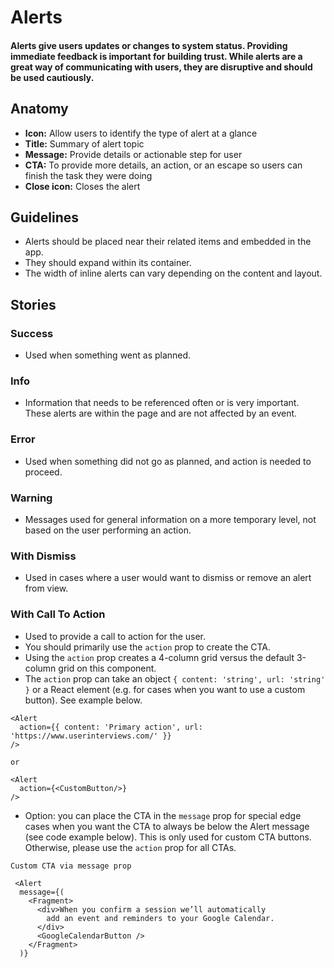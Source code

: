 
# Alerts

<h4>
  Alerts give users updates or changes to system status. Providing immediate feedback is important for
  building trust.  While alerts are a great way of communicating with users, they are disruptive and
  should be used cautiously.
</h4>

<Canvas>
  <Story id="design-system-alert--success"/>
</Canvas>

<ArgsTable of={Alert} />

## Anatomy

- **Icon:** Allow users to identify the type of alert at a glance
- **Title:** Summary of alert topic 
- **Message:** Provide details or actionable step for user
- **CTA:** To provide more details, an action, or an escape so users can finish the task they were doing
- **Close icon:** Closes the alert

## Guidelines

- Alerts should be placed near their related items and embedded in the app. 
- They should expand within its container. 
- The width of inline alerts can vary depending on the content and layout.

## Stories

### Success

- Used when something went as planned.

<Canvas>
  <Story id="design-system-alert--success" />
</Canvas>

### Info

- Information that needs to be referenced often or is very important. These alerts are within the
page and are not affected by an event.

<Canvas>
  <Story id="design-system-alert--info" />
</Canvas>

### Error

- Used when something did not go as planned, and action is needed to proceed.

<Canvas>
  <Story id="design-system-alert--error" />
</Canvas>

### Warning

- Messages used for general information on a more temporary level, not based on the user
performing an action. 

<Canvas>
  <Story id="design-system-alert--warning" />
</Canvas>


### With Dismiss

- Used in cases where a user would want to dismiss or remove an alert from view.

<Canvas>
  <Story id="design-system-alert--with-dismiss" />
</Canvas>


### With Call To Action

- Used to provide a call to action for the user. 
- You should primarily use the `action` prop to create the CTA.
- Using the `action` prop creates a 4-column grid versus the default 3-column grid on this component.
- The `action` prop can take an object `{ content: 'string', url: 'string' }` or a React element (e.g. for cases when you want to use a custom button). See example below.
```
<Alert
  action={{ content: 'Primary action', url: 'https://www.userinterviews.com/' }}
/>

or 

<Alert
  action={<CustomButton/>}
/>

```
- Option: you can place the CTA in the `message` prop for special edge cases when you want the CTA to always be below the Alert message (see code example below). This is only used for custom CTA buttons. Otherwise, please use the `action` prop for all CTAs. 
```
Custom CTA via message prop 

 <Alert
  message={(
    <Fragment>
      <div>When you confirm a session we’ll automatically
        add an event and reminders to your Google Calendar.
      </div>
      <GoogleCalendarButton />
    </Fragment>
  )}
```
<Canvas>
  <Story id="design-system-alert--with-call-to-action" />
</Canvas>
